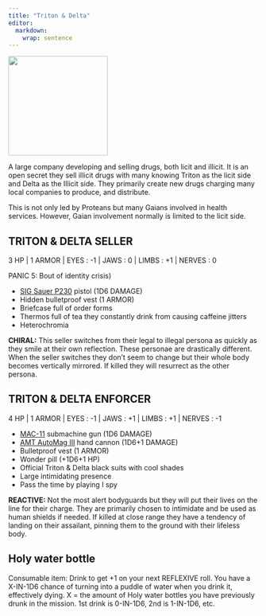 ```yaml
---
title: "Triton & Delta"
editor: 
  markdown: 
    wrap: sentence
---
```


![](images/triton_and_delta.png){width=200px fig-align="center"}

A large company developing and selling drugs, both licit and illicit. It is an open secret they sell illicit drugs with many knowing Triton as the licit side and Delta as the Illicit side. They primarily create new drugs charging many local companies to produce, and distribute.

This is not only led by Proteans but many Gaians involved in health services. However, Gaian involvement normally is limited to the licit side.

## TRITON & DELTA SELLER {#triton_delta_seller}

3 HP | 1 ARMOR | EYES : -1 | JAWS : 0 | LIMBS : +1 | NERVES : 0

PANIC 5: Bout of identity crisis)

- [SIG Sauer P230](https://en.wikipedia.org/wiki/SIG_Sauer_P230) pistol (1D6 DAMAGE)
- Hidden bulletproof vest (1 ARMOR)
- Briefcase full of order forms
- Thermos full of tea they constantly drink from causing caffeine jitters
- Heterochromia

__CHIRAL:__ This seller switches from their legal to illegal persona as quickly as they smile at their own reflection.
These personae are drastically different.
When the seller switches they don't seem to change but their whole body becomes vertically mirrored.
If killed they will resurrect as the other persona.

## TRITON & DELTA ENFORCER {#triton-delta-enforcer}

4 HP | 1 ARMOR | EYES : -1 | JAWS : +1 | LIMBS : +1 | NERVES : -1

- [MAC-11](https://en.wikipedia.org/wiki/MAC-11) submachine gun (1D6 DAMAGE)
- [AMT AutoMag III](https://en.wikipedia.org/wiki/AMT_AutoMag_III) hand cannon (1D6+1 DAMAGE)
- Bulletproof vest (1 ARMOR)
- Wonder pill (+1D6+1 HP)
- Official Triton & Delta black suits with cool shades
- Large intimidating presence
- Pass the time by playing I spy

__REACTIVE:__ Not the most alert bodyguards but they will put their lives on the line for their charge.
They are primarily chosen to intimidate and be used as human shields if needed.
If killed at close range they have a tendency of landing on their assailant, pinning them to the ground with their lifeless body.

## Holy water bottle {#holy_water}

Consumable item: Drink to get +1 on your next REFLEXIVE roll. You have a X-IN-1D6 chance of turning into a puddle of water when you drink it, effectively dying. X = the amount of Holy water bottles you have previously drunk in the mission. 1st drink is 0-IN-1D6, 2nd is 1-IN-1D6, etc.